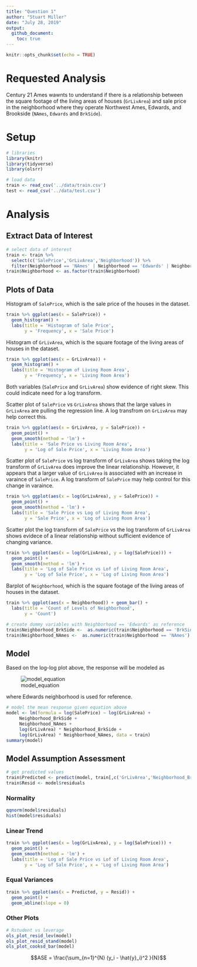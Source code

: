 ```yaml
---
title: "Question 1"
author: "Stuart Miller"
date: "July 28, 2019"
output: 
  github_document:
    toc: true
---
```


```r
knitr::opts_chunk$set(echo = TRUE)
```

# Requested Analysis

Century 21 Ames wawnts to understand if there is a relationship between the square footage of the living areas of houses (`GrLivArea`) and sale price in the neighborhood where they operate Northwest Ames, Edwards, and Brookside (`NAmes`, `Edwards` and `BrkSide`).

# Setup

```r
# libraries
library(knitr)
library(tidyverse)
library(olsrr)

# load data
train <- read_csv('../data/train.csv')
test <- read_csv('../data/test.csv')
```

# Analysis

## Extract Data of Interest

```r
# select data of interest
train <- train %>% 
  select(c('SalePrice','GrLivArea','Neighborhood')) %>%
  filter(Neighborhood == 'NAmes' | Neighborhood == 'Edwards' | Neighborhood == 'BrkSide')
train$Neighborhood <- as.factor(train$Neighborhood)
```

## Plots of Data

Histogram of `SalePrice`, which is the sale price of the houses in the dataset.

```r
train %>% ggplot(aes(x = SalePrice)) +
  geom_histogram() + 
  labs(title = 'Histogram of Sale Price', 
       y = 'Frequency', x = 'Sale Price')
```

Histogram of `GrLivArea`, which is the square footage of the living areas of houses in the dataset.

```r
train %>% ggplot(aes(x = GrLivArea)) +
  geom_histogram() + 
  labs(title = 'Histogram of Living Room Area', 
       y = 'Frequency', x = 'Living Room Area')
```

Both variables (`SalePrice` and `GrLivArea`) show evidence of right skew. This could indicate need for a log transform.

Scatter plot of `SalePrice` vs `GrLivArea` shows that the large values in `GrLivArea` are pulling the regression line. A log transfrom on `GrLivArea` may help correct this.

```r
train %>% ggplot(aes(x = GrLivArea, y = SalePrice)) +
  geom_point() +
  geom_smooth(method = 'lm') + 
  labs(title = 'Sale Price vs Living Room Area', 
       y = 'Log of Sale Price', x = 'Living Room Area')
```

Scatter plot of `SalePrice` vs log transform of `GrLivArea` shows taking the log transform of `GrLivArea` does improve the linear relationship. However, it appears that a larger value of `GrLivArea` is associated with an increase in varaince of `SalePrice`. A log transform of `SalePrice` may help control for this change in varaince.

```r
train %>% ggplot(aes(x = log(GrLivArea), y = SalePrice)) +
  geom_point() +
  geom_smooth(method = 'lm') + 
  labs(title = 'Sale Price vs Log of Living Room Area', 
       y = 'Sale Price', x = 'Log of Living Room Area')
```

Scatter plot the log transform of `SalePrice` vs the log transform of `GrLivArea` shows evidece of a linear relationship without sufficient evidence of changing variance.

```r
train %>% ggplot(aes(x = log(GrLivArea), y = log(SalePrice))) +
  geom_point() +
  geom_smooth(method = 'lm') + 
  labs(title = 'Log of Sale Price vs Lof of Living Room Area', 
       y = 'Log of Sale Price', x = 'Log of Living Room Area')
```

Barplot of `Neighborhood`, which is the square footage of the living areas of houses in the dataset.

```r
train %>% ggplot(aes(x = Neighborhood)) + geom_bar() + 
  labs(title = 'Count of Levels of Neighborhood', 
       y = 'Count')
```

```r
# create dummy variables with Neighborhood == 'Edwards' as reference
train$Neighborhood_BrkSide <-  as.numeric(train$Neighborhood == 'BrkSide')
train$Neighborhood_NAmes <-  as.numeric(train$Neighborhood == 'NAmes')
```

## Model

Based on the log-log plot above, the response will be modeled as

![model_equation](./question1_files/model_equation.png)

where Edwards neighborhood is used for reference.

```r
# model the mean response given equation above
model <- lm(formula = log(SalePrice) ~ log(GrLivArea) + 
     Neighborhood_BrkSide + 
     Neighborhood_NAmes +
     log(GrLivArea) * Neighborhood_BrkSide + 
     log(GrLivArea) * Neighborhood_NAmes, data = train)
summary(model)
```

## Model Assumption Assessment

```r
# get predicted values
train$Predicted <- predict(model, train[,c('GrLivArea','Neighborhood_BrkSide','Neighborhood_NAmes')])
train$Resid <- model$residuals
```


### Normality

```r
qqnorm(model$residuals)
hist(model$residuals)
```

### Linear Trend

```r
train %>% ggplot(aes(x = log(GrLivArea), y = log(SalePrice))) +
  geom_point() +
  geom_smooth(method = 'lm') + 
  labs(title = 'Log of Sale Price vs Lof of Living Room Area', 
       y = 'Log of Sale Price', x = 'Log of Living Room Area')
```

### Equal Variances

```r
train %>% ggplot(aes(x = Predicted, y = Resid)) +
  geom_point() +
  geom_abline(slope = 0)
```

### Other Plots

```r
# Rstudent vs leverage
ols_plot_resid_lev(model)
ols_plot_resid_stand(model)
ols_plot_cooksd_bar(model)
```










$$ASE = \frac{\sum_{n=1}^{N} (y_i - \hat{y}_i)^2 }{N}$$












